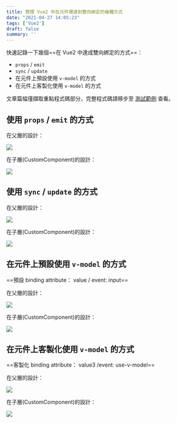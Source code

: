 ```yaml
---
title: 整理 Vue2 中在元件裡達到雙向綁定的幾種方式
date: "2021-04-27 14:05:23"
tags: ['Vue2']
draft: false
summary: ''
---
```


快速記錄一下幾個==在 Vue2 中達成雙向綁定的方式==：

- `props` / `emit`
- `sync` / `update`
- 在元件上預設使用 `v-model` 的方式
- 在元件上客製化使用 `v-model` 的方式

文章篇幅僅擷取重點程式碼部分，完整程式碼請移步至 [測試範例](https://codesandbox.io/s/vue-custom-event-2klo8?file=/src/App.vue) 查看。


## 使用 `props` / `emit` 的方式

在父層的設計：

![](https://i.imgur.com/u7XdEpn.png)

在子層(CustomComponent)的設計：

![](https://i.imgur.com/k3bpc0z.png)

## 使用 `sync` / `update` 的方式

在父層的設計：

![](https://i.imgur.com/IYnSEFL.png)

在子層(CustomComponent)的設計：

![](https://i.imgur.com/y3Xwxxd.png)

## 在元件上預設使用 `v-model` 的方式

==預設 binding attribute： value / event: input==

在父層的設計：

![](https://i.imgur.com/GiGzGRg.png)

在子層(CustomComponent)的設計：

![](https://i.imgur.com/Qdq1nA7.png)

## 在元件上客製化使用 `v-model` 的方式

==客製化 binding attribute： value3 /event: use-v-model==

在父層的設計：

![](https://i.imgur.com/UGTtRHf.png)

在子層(CustomComponent)的設計：

![](https://i.imgur.com/yX4wNwP.png)